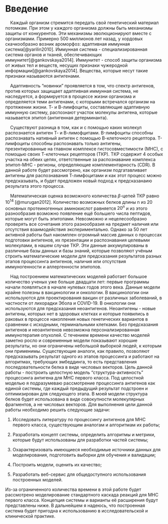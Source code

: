 # Введение

    Каждый организм стремится передать свой генетический материал потомкам. При этом у каждого организма должны быть механизмы защиты от конкурентов. Эти механизмы эволюционируют вместе с организмами. Примерно 500 миллионов лет назад, у хордовых скачкообразно возник ароморфоз: адаптивная иммунная система[@yarilin2010]. Иммунная система - специализированная система органов и тканей, обеспечивающих иммунитет[@gankovskaya2014]. Иммунитет - способ защиты организма от живых тел и веществ, несущих признаки чужеродной информации[@gankovskaya2014]. Вещества, которые несут такие признаки называются антигенами.

    Адаптивность "новинки" проявляется в том, что спектр антигенов, против которых защищает адаптивная иммунная система, не наследуется, а формируется в процессе жизни организма и определяется теми антигенами, с которыми встречался организм на протяжении жизни. Т- и В-лимфоциты, составляющие адаптивную иммунную систему, распознают участок молекулы антигена, которые называется эпитоп (антигенная детерминанта).

    Существуют разница в том, как и с помощью каких молекул распознается антиген Т- и В-лимофцитами. B-лимфоциты способны распознавать нативный антиген с помощью В-клеточного рецептора. Т-лимфоциты способны распознавать только антигены, презентированные на главном комплексе гистосовместимости (МНС), с помощью своих Т-клеточных рецепторов (ТКР). ТКР содержит 4 особых участка на обеих цепях, ответственные за распознавание комплекса эпитоп-МНС - регионы, определяющие комплементарность (CDR). В данной работе будет рассмотрено, как организм подгатавливает антигены для распознавания Т-лимфоцитами и как этот процесс можно предсказывать, и будет предложен новый подход к предсказанаию результата этого процесса.

    Математическая оценка возможного количества $\beta$-цепей ТКР равно $10^{14}$ [@murugan2012]. Количество возможных белков длины n из 20 основных протеиногенных аминокислот равняется $20^n$ и из этого разнообразия возможно появление ещё большего числа пептидов, которые могут быть эпитопами. Невозможно и нецелесообразно проверять все сочетания этого разнообразия на предмет наличия или отсутствия взаимодействия экспериментально. Однако за 50 лет активной работы был накомплен огромный массив данных о процессах подготовки антигенов, их презентации и распознавания целевыми молекулами, в нашем случае ТКР. Эти данные аккумулированы в различные базы данных и базы знаний, которые позволяют учёным строить математические модели для предсказания результатов разных этапов процессинга антигенов, наличия или отсутствия иммуногенности и аллергенности эпитопов.

    Над построением математических моделей работает большое количество ученых уже больше двадцати лет: первые программы начали появляться в начале нулевых годов этого века. Данные модели крайне полезны в вакцинологии и онкологии. В вакцинологии они используются для проектирования вакцин от различных заболеваний, в частности от лихорадки Эбола и COVID-19. В онкологии они используются для предсказания неоантигенов. Неоантигены - новые антигены, которых нет в здоровых клетках и которые появились в раковых в процессе накопления новых генетических вариантов в сравнении с исходными, герминальными клетками. Без предсказания антигенов и неоантигенов невозможна персонализированная иммунотерапия опухолей. С течением времени качество моделей заметно росло и современные модели показывают хорошие результаты, но они ограничены небольшой выборкой людей, к которым они применимы. Существующие аналоги, как правило, позволяют предсказывать результат одного из этапов процессинга и работают на алгоритмах, требующих эмбеддинга, то есть представления последовательности белка в виде числовых векторов. Цель данной работы - построить целостную модель "структура-активность" процессинга антигена для МНС первого класса. Под целостной моделью я подразумеваю рассмотрение процессинга антигенов как единой системы, где каждый предыдущий результат подстроен и оптимизирован для следующего этапа. В моей модели структура белков будет использована в виде совокупности молекулярных фрагментов, а не числовых векторов. Для выполнения цели данной работы необходимо решить следующие задачи:

1.  Исследовать литературу по процессингу антигенов для МНС первого класса, существующим аналогам и алгоритмам их работы;

2.  Разработать концепт системы, определить алгоритмы и метрики, которые будут использованы для разработки частей системы;

3.  Охарактеризовать имеющиеся необходимые источники данных для моделирования, подготовить выборки для обучения и валидации;

4.  Построить модели, оценить их качество;

5.  Разработать веб-сервис для общедоступного использования построенных моделей.

Из-за ограниченного количества времени в этой работе будет рассмотрено моделирование стандартного каскада реакций для МНС первого класса. Концепция системы и варианты её расширения будут представлены ниже. В дальнейшем я надеюсь, что построенная система будет пригодна к использованию в исследовательской и клинической практике.
